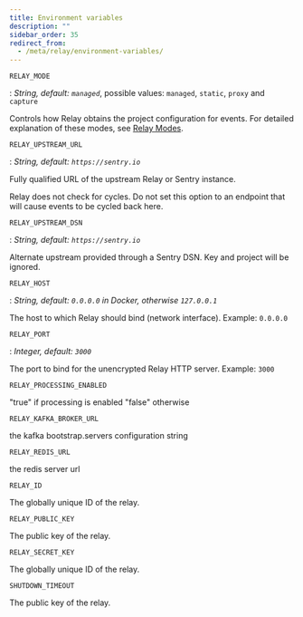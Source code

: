 ```yaml
---
title: Environment variables
description: ""
sidebar_order: 35
redirect_from:
  - /meta/relay/environment-variables/
---
```


`RELAY_MODE`

: _String, default: `managed`_, possible values: `managed`, `static`, `proxy`
and `capture`

Controls how Relay obtains the project configuration for events. For detailed
explanation of these modes, see [Relay Modes](/product/relay/modes/).

`RELAY_UPSTREAM_URL`

: _String, default: `https://sentry.io`_

Fully qualified URL of the upstream Relay or Sentry instance.

  <Alert level="warning" title="Important">

Relay does not check for cycles. Do not set this option to an endpoint
that will cause events to be cycled back here.

  </Alert>

`RELAY_UPSTREAM_DSN`

: _String, default: `https://sentry.io`_

Alternate upstream provided through a Sentry DSN. Key and project will be ignored.

`RELAY_HOST`

: _String, default: `0.0.0.0` in Docker, otherwise `127.0.0.1`_

The host to which Relay should bind (network interface). Example: `0.0.0.0`

`RELAY_PORT`

: _Integer, default: `3000`_

The port to bind for the unencrypted Relay HTTP server. Example: `3000`

`RELAY_PROCESSING_ENABLED`

"true" if processing is enabled "false" otherwise

`RELAY_KAFKA_BROKER_URL`

the kafka bootstrap.servers configuration string

`RELAY_REDIS_URL`

the redis server url

`RELAY_ID`

The globally unique ID of the relay.

`RELAY_PUBLIC_KEY`

The public key of the relay.

`RELAY_SECRET_KEY`

The globally unique ID of the relay.

`SHUTDOWN_TIMEOUT`

The public key of the relay.
